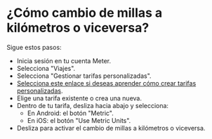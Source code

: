 # ¿Cómo cambio de millas a kilómetros o viceversa?

Sigue estos pasos:

* Inicia sesión en tu cuenta Meter.
* Selecciona "Viajes".
* Selecciona "Gestionar tarifas personalizadas".
* [Selecciona este enlace si deseas aprender cómo crear tarifas personalizadas](https://help.meterapp.co/es-ES/help/pro-features/custom_fares).
* Elige una tarifa existente o crea una nueva.
* Dentro de tu tarifa, desliza hacia abajo y selecciona:
   - En Android: el botón "Metric".
   - En iOS: el botón "Use Metric Units".
* Desliza para activar el cambio de millas a kilómetros o viceversa.
